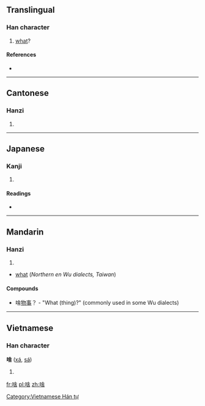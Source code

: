 ==Translingual==

===Han character===
{{Han char|rn=30|rad=口|as=08|sn=11|four=6806<sub>4</sub>|canj=口人一口 (ROMR), X口人一口 (XROMR)}}

# [[what]]?

====References====
* {{Han ref|kx=0196.261|dkj=03881|hdz=10643.060|uh=5565|ud=21861|bh=D4A3|bd=54435}}

----

==Cantonese==

===Hanzi===
{{yue-hanzi|jyut=|y=sa1}}

# {{defn|lang=yue|sort=口08}}

----

==Japanese==

===Kanji===
{{ja-kanji|grade=|rs=口08}}

# {{defn|lang=ja|sort=口08}}

====Readings====
* {{ja-readings|on=[[しゃ]] (sha)|kun=[[なに]] (nani), [[なんぞ]] (nanzo)}}

----

==Mandarin==

===Hanzi===
{{cmn-hanzi|pin=[[shá]] ([[sha2]])|wg=sha<sup>2</sup>}}

# {{defn|lang=cmn|sort=口08}}
* [[what]] (''Northern en Wu dialects, Taiwan'')

====Compounds====
* 啥[[物事]]？ - "What (thing)?" (commonly used in some Wu dialects)
*: {{rfv|Is it true about Wu dialects?}} 
----

==Vietnamese==

===Han character===
'''啥''' ([[xá]], [[sá]])

# {{defn|Vietnamese}}

[[Category:Vietnamese Hán tự]]

[[fr:啥]]
[[pl:啥]]
[[zh:啥]]